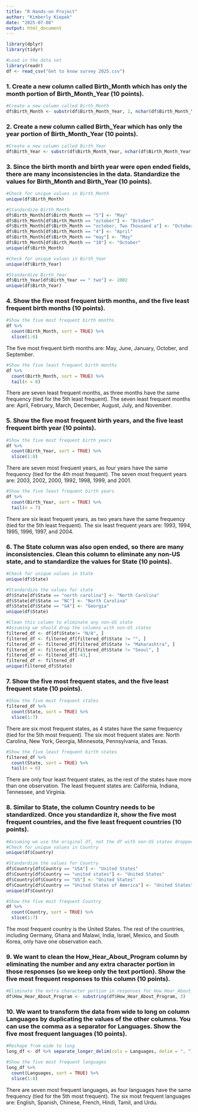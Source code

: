 ```yaml
---
title: "R Hands-on Project"
author: "Kimberly Kiepek"
date: "2025-07-08"
output: html_document
---
```


```r
library(dplyr)
library(tidyr)
```

```r
#Load in the data set
library(readr)
df <- read_csv("Get to know survey 2025.csv")
```

### 1. Create a new column called Birth_Month which has only the month portion of Birth_Month_Year (10 points).

```r
#Create a new column called Birth_Month
df$Birth_Month <- substr(df$Birth_Month_Year, 1, nchar(df$Birth_Month_Year) - 6)
```

### 2. Create a new column called Birth_Year which has only the year portion of Birth_Month_Year (10 points).

```r
#Create a new column called Birth_Year
df$Birth_Year <- substr(df$Birth_Month_Year, nchar(df$Birth_Month_Year) - 3, nchar(df$Birth_Month_Year))
```

### 3. Since the birth month and birth year were open ended fields, there are many inconsistencies in the data. Standardize the values for Birth_Month and Birth_Year (10 points).

```r
#Check for unique values in Birth_Month
unique(df$Birth_Month)
```

```r
#Standardize Birth_Month
df$Birth_Month[df$Birth_Month == "5"] <- "May"
df$Birth_Month[df$Birth_Month == "october"] <- "October"
df$Birth_Month[df$Birth_Month == "october, Two Thousand a"] <- "October"
df$Birth_Month[df$Birth_Month == "4"] <- "April"
df$Birth_Month[df$Birth_Month == "may"] <- "May"
df$Birth_Month[df$Birth_Month == "10"] <- "October"
unique(df$Birth_Month)
```

```r
#Check for unique values in Birth_Year
unique(df$Birth_Year)
```

```r
#Standardize Birth_Year
df$Birth_Year[df$Birth_Year == " two"] <- 2002
unique(df$Birth_Year)
```

### 4. Show the five most frequent birth months, and the five least frequent birth months (10 points).

```r
#Show the five most frequent birth months
df %>%
  count(Birth_Month, sort = TRUE) %>%
  slice(1:6)
```
The five most frequent birth months are: May, June, January, October, and September.

```r
#Show the five least frequent birth months
df %>%
  count(Birth_Month, sort = TRUE) %>%
  tail(n = 8)
```

There are seven least frequent months, as three months have the same frequency (tied for the 5th least frequent). The seven least frequent months are: April, February, March, December, August, July, and November. 

### 5. Show the five most frequent birth years, and the five least frequent birth year (10 points).

```r
#Show the five most frequent birth years
df %>%
  count(Birth_Year, sort = TRUE) %>%
  slice(1:8)
```

There are seven most frequent years, as four years have the same frequency (tied for the 4th most frequent). The seven most frequent years are: 2003, 2002, 2000, 1992, 1998, 1999, and 2001. 

```r
#Show the five least frequent birth years
df %>%
  count(Birth_Year, sort = TRUE) %>%
  tail(n = 7)
```

There are six least frequent years, as two years have the same frequency (tied for the 5th least frequent). The six least frequent years are: 1993, 1994, 1995, 1996, 1997, and 2004.

### 6. The State column was also open ended, so there are many inconsistencies. Clean this column to eliminate any non-US state, and to standardize the values for State (10 points).

```r
#Check for unique values in State
unique(df$State)
```

```r
#Standardize the values for state
df$State[df$State == "north carolina"] <- "North Carolina"
df$State[df$State == "NC"] <- "North Carolina"
df$State[df$State == "GA"] <- "Georgia"
unique(df$State)
```
```r
#Clean this column to eliminate any non-US state
#Assuming we should drop the columns with non-US states
filtered_df <- df[df$State!= "N/A", ]
filtered_df <- filtered_df[filtered_df$State != "", ]
filtered_df <- filtered_df[filtered_df$State != "Maharashtra", ]
filtered_df <- filtered_df[filtered_df$State != "Seoul", ]
filtered_df <- filtered_df[-43,]
filtered_df <- filtered_df
unique(filtered_df$State)
```

### 7. Show the five most frequent states, and the five least frequent state (10 points).

```r
#Show the five most frequent states
filtered_df %>%
  count(State, sort = TRUE) %>%
  slice(1:7)
```

There are six most frequent states, as 4 states have the same frequency (tied for the 5th most frequent). The six most frequent states are: North Carolina, New York, Georgia, Minnesota, Pennsylvania, and Texas.

```r
#Show the five least frequent birth states
filtered_df %>%
  count(State, sort = TRUE) %>%
  tail(n = 6)
```

There are only four least frequent states, as the rest of the states have more than one observation. The least frequent states are: California, Indiana, Tennessee, and Virginia.

### 8. Similar to State, the column Country needs to be standardized. Once you standardize it, show the five most frequent countries, and the five least frequent countries (10 points).

```r
#Assuming we use the original df, not the df with non-US states dropped
#Check for unique values in Country
unique(df$Country)
```

```r
#Standardize the values for Country
df$Country[df$Country == "USA"] <- "United States"
df$Country[df$Country == "united states"] <- "United States"
df$Country[df$Country == "US"] <- "United States"
df$Country[df$Country == "United States of America"] <- "United States"
unique(df$Country)
```

```r
#Show the five most frequent Country
df %>%
  count(Country, sort = TRUE) %>%
  slice(1:7)
```

The most frequent country is the United States. The rest of the countries, including Germany, Ghana and Malawi, India, Israel, Mexico, and South Korea, only have one observation each. 

### 9. We want to clean the How_Hear_About_Program column by eliminating the number and any extra character portion in those responses (so we keep only the text portion). Show the five most frequent responses to this column (10 points).

```r
#Eliminate the extra character portion in responses for How_Hear_About_Program
df$How_Hear_About_Program <- substring(df$How_Hear_About_Program, 3)
```

### 10. We want to transform the data from wide to long on column Languages by duplicating the values of the other columns. You can use the comma as a separator for Languages. Show the five most frequent languages (10 points).

```r
#Reshape from wide to long 
long_df <- df %>% separate_longer_delim(cols = Languages, delim = ", ")
```

```r
#Show the five most frequent languages
long_df %>%
  count(Languages, sort = TRUE) %>%
  slice(1:8)
```
There are seven most frequent languages, as four languages have the same frequency (tied for the 5th most frequent). The six most frequent languages are: English, Spanish, Chinese, French, Hindi, Tamil, and Urdu. 